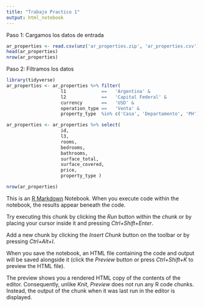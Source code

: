 ```yaml
---
title: "Trabajo Practico 1"
output: html_notebook
---
```


Paso 1: Cargamos los datos de entrada

```r
ar_properties <- read.csv(unz('ar_properties.zip', 'ar_properties.csv'), row.names=NULL, stringsAsFactors=FALSE)
head(ar_properties)
nrow(ar_properties)
```


Paso 2: Filtramos los datos

```r
library(tidyverse)
ar_properties <- ar_properties %>% filter(
                    l1             ==   'Argentina' &
                    l2             ==   'Capital Federal' &
                    currency       ==   'USD' &
                    operation_type ==   'Venta' &
                    property_type  %in% c('Casa', 'Departamento', 'PH'))

ar_properties <- ar_properties %>% select(
                    id,
                    l3,
                    rooms,
                    bedrooms,
                    bathrooms,
                    surface_total,
                    surface_covered,
                    price,
                    property_type )

nrow(ar_properties)

```



This is an [R Markdown](http://rmarkdown.rstudio.com) Notebook. When you execute code within the notebook, the results appear beneath the code. 

Try executing this chunk by clicking the *Run* button within the chunk or by placing your cursor inside it and pressing *Ctrl+Shift+Enter*. 


Add a new chunk by clicking the *Insert Chunk* button on the toolbar or by pressing *Ctrl+Alt+I*.

When you save the notebook, an HTML file containing the code and output will be saved alongside it (click the *Preview* button or press *Ctrl+Shift+K* to preview the HTML file).

The preview shows you a rendered HTML copy of the contents of the editor. Consequently, unlike *Knit*, *Preview* does not run any R code chunks. Instead, the output of the chunk when it was last run in the editor is displayed.
